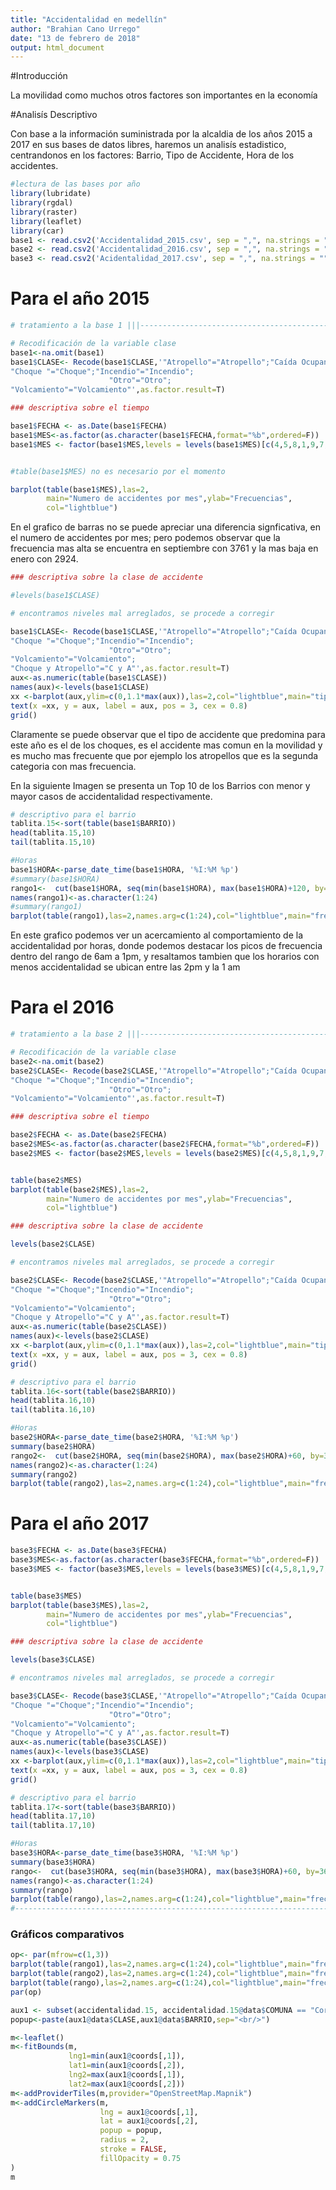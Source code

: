 ```yaml
---
title: "Accidentalidad en medellín"
author: "Brahian Cano Urrego"
date: "13 de febrero de 2018"
output: html_document
---
```


#Introducción 

La movilidad como muchos otros factores son importantes en la economía

#Analisís Descriptivo

Con base a la información suministrada por la alcaldia de los años 2015 a 2017 en sus bases de datos libres, haremos un analisís estadistico, centrandonos en los factores: Barrio, Tipo de Accidente, Hora de los accidentes.

```r
#lectura de las bases por año
library(lubridate)
library(rgdal)
library(raster)
library(leaflet)
library(car)
base1 <- read.csv2('Accidentalidad_2015.csv', sep = ",", na.strings = "", encoding = "UTF-8")
base2 <- read.csv2('Accidentalidad_2016.csv', sep = ",", na.strings = "", encoding = "UTF-8")
base3 <- read.csv2('Acidentalidad_2017.csv', sep = ",", na.strings = "", encoding = "UTF-8")
```



# Para el año 2015

```r
# tratamiento a la base 1 |||-----------------------------------------------------------------

# Recodificación de la variable clase
base1<-na.omit(base1)
base1$CLASE<- Recode(base1$CLASE,'"Atropello"="Atropello";"Caída Ocupante"="Caída Ocupante";"Caída de Ocupante"="Caída Ocupante";"Choque"="Choque";
"Choque "="Choque";"Incendio"="Incendio";
                      "Otro"="Otro";
"Volcamiento"="Volcamiento"',as.factor.result=T)

### descriptiva sobre el tiempo

base1$FECHA <- as.Date(base1$FECHA)
base1$MES<-as.factor(as.character(base1$FECHA,format="%b",ordered=F))
base1$MES <- factor(base1$MES,levels = levels(base1$MES)[c(4,5,8,1,9,7,6,2,12,11,10,3)])


#table(base1$MES) no es necesario por el momento

barplot(table(base1$MES),las=2,
        main="Numero de accidentes por mes",ylab="Frecuencias",
        col="lightblue")
```

En el grafico de barras no se puede apreciar una diferencia signficativa, en el numero de accidentes por mes; pero podemos observar que la frecuencia mas alta se encuentra en septiembre con 3761 y la mas baja en enero con 2924.

```r


### descriptiva sobre la clase de accidente

#levels(base1$CLASE)

# encontramos niveles mal arreglados, se procede a corregir

base1$CLASE<- Recode(base1$CLASE,'"Atropello"="Atropello";"Caída Ocupante"="Caída Ocupante";"Caida Ocupante"="Caída Ocupante";"Choque"="Choque";
"Choque "="Choque";"Incendio"="Incendio";
                      "Otro"="Otro";
"Volcamiento"="Volcamiento";
"Choque y Atropello"="C y A"',as.factor.result=T)
aux<-as.numeric(table(base1$CLASE))
names(aux)<-levels(base1$CLASE)
xx <-barplot(aux,ylim=c(0,1.1*max(aux)),las=2,col="lightblue",main="tipo de Accidentes(2015)",cex.names=0.65	)
text(x =xx, y = aux, label = aux, pos = 3, cex = 0.8)
grid()
```

Claramente se puede observar que el tipo de accidente que predomina para este año es el de los choques, es el accidente mas comun en la movilidad y es mucho mas frecuente que por ejemplo los atropellos que es la segunda categoria con mas frecuencia.

En la siguiente Imagen se presenta un Top 10 de los Barrios con menor y mayor casos de accidentalidad respectivamente.

```r

# descriptivo para el barrio
tablita.15<-sort(table(base1$BARRIO))
head(tablita.15,10)
tail(tablita.15,10)
```


```r

#Horas
base1$HORA<-parse_date_time(base1$HORA, '%I:%M %p')
#summary(base1$HORA)
rango1<-  cut(base1$HORA, seq(min(base1$HORA), max(base1$HORA)+120, by=3600, include.lowest=T))
names(rango1)<-as.character(1:24)
#summary(rango1)
barplot(table(rango1),las=2,names.arg=c(1:24),col="lightblue",main="frecuencia de la accidentalidad por hora 2015")

```

En este grafico podemos ver un acercamiento al comportamiento de la accidentalidad por horas, donde podemos destacar los picos de frecuencia dentro del rango de 6am a 1pm, y resaltamos tambien que los horarios con menos accidentalidad se ubican entre las 2pm y la 1 am



# Para el 2016

```r
# tratamiento a la base 2 |||-----------------------------------------------------------------

# Recodificación de la variable clase
base2<-na.omit(base2)
base2$CLASE<- Recode(base2$CLASE,'"Atropello"="Atropello";"Caída Ocupante"="Caída Ocupante";"Caída de Ocupante"="Caída Ocupante";"Choque"="Choque";
"Choque "="Choque";"Incendio"="Incendio";
                      "Otro"="Otro";
"Volcamiento"="Volcamiento"',as.factor.result=T)

### descriptiva sobre el tiempo

base2$FECHA <- as.Date(base2$FECHA)
base2$MES<-as.factor(as.character(base2$FECHA,format="%b",ordered=F))
base2$MES <- factor(base2$MES,levels = levels(base2$MES)[c(4,5,8,1,9,7,6,2,12,11,10,3)])


table(base2$MES)
barplot(table(base2$MES),las=2,
        main="Numero de accidentes por mes",ylab="Frecuencias",
        col="lightblue")

### descriptiva sobre la clase de accidente

levels(base2$CLASE)

# encontramos niveles mal arreglados, se procede a corregir

base2$CLASE<- Recode(base2$CLASE,'"Atropello"="Atropello";"Caída Ocupante"="Caída Ocupante";"Caida Ocupante"="Caída Ocupante";"Choque"="Choque";
"Choque "="Choque";"Incendio"="Incendio";
                      "Otro"="Otro";
"Volcamiento"="Volcamiento";
"Choque y Atropello"="C y A"',as.factor.result=T)
aux<-as.numeric(table(base2$CLASE))
names(aux)<-levels(base2$CLASE)
xx <-barplot(aux,ylim=c(0,1.1*max(aux)),las=2,col="lightblue",main="tipo de Accidentes(2015)",cex.names=0.65	)
text(x =xx, y = aux, label = aux, pos = 3, cex = 0.8)
grid()

# descriptivo para el barrio
tablita.16<-sort(table(base2$BARRIO))
head(tablita.16,10)
tail(tablita.16,10)

#Horas
base2$HORA<-parse_date_time(base2$HORA, '%I:%M %p')
summary(base2$HORA)
rango2<-  cut(base2$HORA, seq(min(base2$HORA), max(base2$HORA)+60, by=3600, include.lowest=T))
names(rango2)<-as.character(1:24)
summary(rango2)
barplot(table(rango2),las=2,names.arg=c(1:24),col="lightblue",main="frecuencia de la accidentalidad por hora 2016")
```

# Para el año 2017
```r



base3$FECHA <- as.Date(base3$FECHA)
base3$MES<-as.factor(as.character(base3$FECHA,format="%b",ordered=F))
base3$MES <- factor(base3$MES,levels = levels(base3$MES)[c(4,5,8,1,9,7,6,2,12,11,10,3)])


table(base3$MES)
barplot(table(base3$MES),las=2,
        main="Numero de accidentes por mes",ylab="Frecuencias",
        col="lightblue")

### descriptiva sobre la clase de accidente

levels(base3$CLASE)

# encontramos niveles mal arreglados, se procede a corregir

base3$CLASE<- Recode(base3$CLASE,'"Atropello"="Atropello";"Caída Ocupante"="Caída Ocupante";"Caida Ocupante"="Caída Ocupante";"Choque"="Choque";
"Choque "="Choque";"Incendio"="Incendio";
                      "Otro"="Otro";
"Volcamiento"="Volcamiento";
"Choque y Atropello"="C y A"',as.factor.result=T)
aux<-as.numeric(table(base3$CLASE))
names(aux)<-levels(base3$CLASE)
xx <-barplot(aux,ylim=c(0,1.1*max(aux)),las=2,col="lightblue",main="tipo de Accidentes(2017)",cex.names=0.65	)
text(x =xx, y = aux, label = aux, pos = 3, cex = 0.8)
grid()

# descriptivo para el barrio
tablita.17<-sort(table(base3$BARRIO))
head(tablita.17,10)
tail(tablita.17,10)

#Horas
base3$HORA<-parse_date_time(base3$HORA, '%I:%M %p')
summary(base3$HORA)
rango<-  cut(base3$HORA, seq(min(base3$HORA), max(base3$HORA)+60, by=3600, include.lowest=T))
names(rango)<-as.character(1:24)
summary(rango)
barplot(table(rango),las=2,names.arg=c(1:24),col="lightblue",main="frecuencia de la accidentalidad por hora")
#-------------------------------------------------------------------------------------------
```

### Gráficos comparativos

```r
op<- par(mfrow=c(1,3))
barplot(table(rango1),las=2,names.arg=c(1:24),col="lightblue",main="frecuencia de la accidentalidad por hora 2015")
barplot(table(rango2),las=2,names.arg=c(1:24),col="lightblue",main="frecuencia de la accidentalidad por hora 2016")
barplot(table(rango),las=2,names.arg=c(1:24),col="lightblue",main="frecuencia de la accidentalidad por hora 2017")
par(op)
```


```r

aux1 <- subset(accidentalidad.15, accidentalidad.15@data$COMUNA == "Corregimiento de San Antonio de Prado")
popup<-paste(aux1@data$CLASE,aux1@data$BARRIO,sep="<br/>")

m<-leaflet()
m<-fitBounds(m,
             lng1=min(aux1@coords[,1]), 
             lat1=min(aux1@coords[,2]), 
             lng2=max(aux1@coords[,1]),
             lat2=max(aux1@coords[,2]))
m<-addProviderTiles(m,provider="OpenStreetMap.Mapnik")
m<-addCircleMarkers(m,
                    lng = aux1@coords[,1],
                    lat = aux1@coords[,2],
                    popup = popup, 
                    radius = 2, 
                    stroke = FALSE,
                    fillOpacity = 0.75
)
m
```

